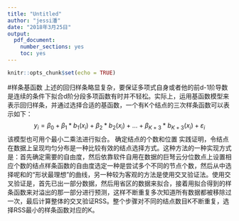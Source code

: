 ---
title: "Untitled"
author: "jessi潘"
date: "2018年3月25日"
output: 
  pdf_document: 
    number_sections: yes
    toc: yes
---


```{r setup, include=FALSE}
knitr::opts_chunk$set(echo = TRUE)
```


#样条基函数
上述的回归样条略显复杂，要保证多项式自身或者他的前d-1阶导数是连续的条件下拟合d阶分段多项函数有时并不轻松。实际上，运用基函数模型来表示回归样条，并通过选择合适的基函数，一个有K个结点的三次样条函数可以表示如下：
$$y_i=\beta_0+\beta_1*b_1(x_i)+\beta_2*b_2(x_i)+...+\beta_{K+3}*b_{K+3}(x_i)+\varepsilon_i$$
该模型也可用个最小二乘法进行拟合。
 确定结点的个数和位置
 实践证明，令结点在数据上呈现均匀分布是一种比较有效的结点选择方式。这种方法的一种实现方式是：首先确定需要的自由度，然后依靠软件自用在数据的巨弩云分位数点上设置相应个数的结点样条函数的自由度选定一种是尝试多个不同的节点个数，然后从中选择呢和的“形状最理想”的曲线，另一种较为客观的方法是使用交叉验证法。使用交叉验证是，首先已出一部分数据，然后用省区的数据来拟合，接着用拟合得到的样条函数来对溢出的那一部分进行预测，这样不断重复多次知道所有数据都被移除过一次，最后计算整体的交叉验证RSS。整个步骤对不同的结点数目K不断重复，选择RSS最小的样条函数对应的K。
